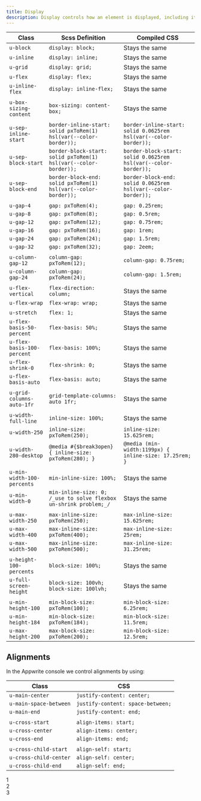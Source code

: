 ```yaml
---
title: Display
description: Display controls how an element is displayed, including its alignment, spacing and size.
---
```


| Class                      | Scss Definition                                                   | Compiled CSS                                                     |
| -------------------------- | ----------------------------------------------------------------- | ---------------------------------------------------------------- |
| `u-block`                  | `display: block;`                                                 | Stays the same                                                   |
| `u-inline`                 | `display: inline;`                                                | Stays the same                                                   |
| `u-grid`                   | `display: grid;`                                                  | Stays the same                                                   |
| `u-flex`                   | `display: flex;`                                                  | Stays the same                                                   |
| `u-inline-flex`            | `display: inline-flex;`                                           | Stays the same                                                   |
|                            |                                                                   |                                                                  |
| `u-box-sizing-content`     | `box-sizing: content-box;`                                        | Stays the same                                                   |
|                            |                                                                   |                                                                  |
| `u-sep-inline-start`       | `border-inline-start: solid pxToRem(1) hsl(var(--color-border));` | `border-inline-start: solid 0.0625rem hsl(var(--color-border));` |
| `u-sep-block-start`        | `border-block-start: solid pxToRem(1) hsl(var(--color-border));`  | `border-block-start: solid 0.0625rem hsl(var(--color-border));`  |
| `u-sep-block-end`          | `border-block-end: solid pxToRem(1) hsl(var(--color-border));`    | `border-block-end: solid 0.0625rem hsl(var(--color-border));`    |
|                            |                                                                   |                                                                  |
| `u-gap-4`                  | `gap: pxToRem(4);`                                                | `gap: 0.25rem;`                                                  |
| `u-gap-8`                  | `gap: pxToRem(8);`                                                | `gap: 0.5rem;`                                                   |
| `u-gap-12`                 | `gap: pxToRem(12);`                                               | `gap: 0.75rem;`                                                  |
| `u-gap-16`                 | `gap: pxToRem(16);`                                               | `gap: 1rem;`                                                     |
| `u-gap-24`                 | `gap: pxToRem(24);`                                               | `gap: 1.5rem;`                                                   |
| `u-gap-32`                 | `gap: pxToRem(32);`                                               | `gap: 2eem;`                                                     |
|                            |                                                                   |                                                                  |
| `u-column-gap-12`          | `column-gap: pxToRem(12);`                                        | `column-gap: 0.75rem;`                                           |
| `u-column-gap-24`          | `column-gap: pxToRem(24);`                                        | `column-gap: 1.5rem;`                                            |
|                            |                                                                   |                                                                  |
| `u-flex-vertical`          | `flex-direction: column;`                                         | Stays the same                                                   |
| `u-flex-wrap`              | `flex-wrap: wrap;`                                                | Stays the same                                                   |
| `u-stretch`                | `flex: 1;`                                                        | Stays the same                                                   |
| `u-flex-basis-50-percent`  | `flex-basis: 50%;`                                                | Stays the same                                                   |
| `u-flex-basis-100-percent` | `flex-basis: 100%;`                                               | Stays the same                                                   |
| `u-flex-shrink-0`          | `flex-shrink: 0;`                                                 | Stays the same                                                   |
| `u-flex-basis-auto`        | `flex-basis: auto;`                                               | Stays the same                                                   |
|                            |                                                                   |                                                                  |
| `u-grid-columns-auto-1fr`  | `grid-template-columns: auto 1fr;`                                | Stays the same                                                   |
|                            |                                                                   |                                                                  |
| `u-width-full-line`        | `inline-size: 100%;`                                              | Stays the same                                                   |
| `u-width-250`              | `inline-size: pxToRem(250);`                                      | `inline-size: 15.625rem;`                                        |
| `u-width-280-desktop`      | `@media #{$break3open} { inline-size: pxToRem(280); }`            | `@media (min-width:1199px) { inline-size: 17.25rem; }`           |
|                            |                                                                   |                                                                  |
| `u-min-width-100-percents` | `min-inline-size: 100%;`                                          | Stays the same                                                   |
| `u-min-width-0`            | `min-inline-size: 0; /_use to solve flexbox un-shrink problem;_/` | Stays the same                                                   |
|                            |                                                                   |                                                                  |
| `u-max-width-250`          | `max-inline-size: pxToRem(250);`                                  | `max-inline-size: 15.625rem;`                                    |
| `u-max-width-400`          | `max-inline-size: pxToRem(400);`                                  | `max-inline-size: 25rem;`                                        |
| `u-max-width-500`          | `max-inline-size: pxToRem(500);`                                  | `max-inline-size: 31.25rem;`                                     |
|                            |                                                                   |                                                                  |
| `u-height-100-percents`    | `block-size: 100%;`                                               | Stays the same                                                   |
| `u-full-screen-height`     | `block-size: 100vh; block-size: 100lvh;`                          | Stays the same                                                   |
|                            |                                                                   |                                                                  |
| `u-min-height-100`         | `min-block-size: pxToRem(100);`                                   | `min-block-size: 6.25rem;`                                       |
| `u-min-height-184`         | `min-block-size: pxToRem(184);`                                   | `min-block-size: 11.5rem;`                                       |
| `u-max-height-200`         | `max-block-size: pxToRem(200);`                                   | `min-block-size: 12.5rem;`                                       |

## Alignments

In the Appwrite console we control alignments by using:

| Class                  | CSS                               |
| ---------------------- | --------------------------------- |
| `u-main-center`        | `justify-content: center;`        |
| `u-main-space-between` | `justify-content: space-between;` |
| `u-main-end`           | `justify-content: end;`           |
|                        |                                   |
| `u-cross-start`        | `align-items: start;`             |
| `u-cross-center`       | `align-items: center;`            |
| `u-cross-end`          | `align-items: end;`               |
|                        |                                   |
| `u-cross-child-start`  | `align-self: start;`              |
| `u-cross-child-center` | `align-self: center;`             |
| `u-cross-child-end`    | `align-self: end;`                |

<Preview center>
  <div class="u-flex u-main-space-between u-min-width-100-percents card">
    <div class="box">1</div>
    <div class="box">2</div>
    <div class="box">3</div>
  </div>
</Preview>
